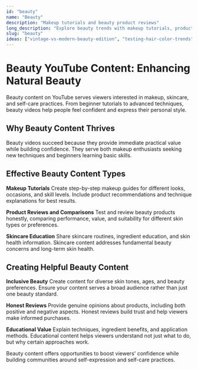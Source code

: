 ```yaml
---
id: "beauty"
name: "Beauty"
description: "Makeup tutorials and beauty product reviews"
long_description: "Explore beauty trends with makeup tutorials, product reviews, and self-care content."
slug: "beauty"
ideas: ["vintage-vs-modern-beauty-edition", "testing-hair-color-trends", "making-my-own-perfume", "testing-skincare-routines"]
---
```


# Beauty YouTube Content: Enhancing Natural Beauty

Beauty content on YouTube serves viewers interested in makeup, skincare, and self-care practices. From beginner tutorials to advanced techniques, beauty videos help people feel confident and express their personal style.

## Why Beauty Content Thrives

Beauty videos succeed because they provide immediate practical value while building confidence. They serve both makeup enthusiasts seeking new techniques and beginners learning basic skills.

## Effective Beauty Content Types

**Makeup Tutorials**
Create step-by-step makeup guides for different looks, occasions, and skill levels. Include product recommendations and technique explanations for best results.

**Product Reviews and Comparisons**
Test and review beauty products honestly, comparing performance, value, and suitability for different skin types or preferences.

**Skincare Education**
Share skincare routines, ingredient education, and skin health information. Skincare content addresses fundamental beauty concerns and long-term skin health.

## Creating Helpful Beauty Content

**Inclusive Beauty**
Create content for diverse skin tones, ages, and beauty preferences. Ensure your content serves a broad audience rather than just one beauty standard.

**Honest Reviews**
Provide genuine opinions about products, including both positive and negative aspects. Honest reviews build trust and help viewers make informed purchases.

**Educational Value**
Explain techniques, ingredient benefits, and application methods. Educational content helps viewers understand not just what to do, but why certain approaches work.

Beauty content offers opportunities to boost viewers' confidence while building communities around self-expression and self-care practices.
